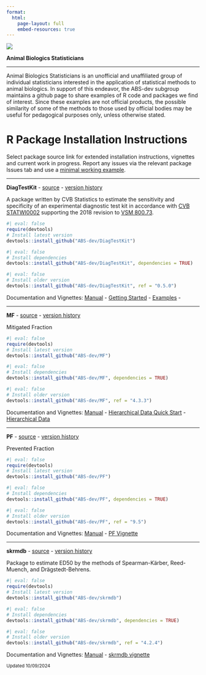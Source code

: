 ```yaml
---
format: 
  html:
    page-layout: full
    embed-resources: true
---
```


[![](media/logo.png){fig-alt="Animal Biologics Statisticians Logo"}](https://github.com/ABS-dev)

**Animal Biologics Statisticians**

<hr>

Animal Biologics Statisticians is an unofficial and unaffiliated group of individual statisticians interested in the application of statistical methods to animal biologics. In support of this endeavor, the ABS-dev subgroup maintains a github page to share examples of R code and packages we find of interest. Since these examples are not official products, the possible similarity of some of the methods to those used by official bodies may be useful for pedagogical purposes only, unless otherwise stated.

# R Package Installation Instructions

Select package source link for extended installation instructions, vignettes and current work in progress. Report any issues via the relevant package Issues tab and use a [minimal working example](media/CVB%20R%20Help.pdf).

<hr>

**DiagTestKit** - [source](https://github.com/ABS-dev/DiagTestKit) - [version history](https://github.com/ABS-dev/DiagTestKit/tags)

A package written by CVB Statistics to estimate the sensitivity and specificity of an experimental diagnostic test kit in accordance with [CVB STATWI0002](https://www.aphis.usda.gov/veterinary-biologics/regulations-guidance/statistical-methods) supporting the 2018 revision to [VSM 800.73](https://www.aphis.usda.gov/veterinary-biologics/memoranda).

```r
#| eval: false
require(devtools)
# Install latest version
devtools::install_github("ABS-dev/DiagTestKit")
```
```r
#| eval: false
# Install dependencies
devtools::install_github("ABS-dev/DiagTestKit", dependencies = TRUE)
```
```r
#| eval: false
# Install older version
devtools::install_github("ABS-dev/DiagTestKit", ref = "0.5.0")
```

Documentation and Vignettes: [Manual](https://github.com/ABS-dev/DiagTestKit/blob/main/inst/doc/DiagTestKit_0.6.11.pdf) - [Getting Started](https://github.com/ABS-dev/DiagTestKit/blob/main/inst/doc/DiagTestKit-Getting_Started.pdf) - [Examples](https://github.com/ABS-dev/DiagTestKit/blob/main/inst/doc/DiagTestKit-Examples.pdf) -

<hr>

**MF** - [source](https://github.com/ABS-dev/MF) - [version history](https://github.com/ABS-dev/MF/tags)

Mitigated Fraction

```r
#| eval: false
require(devtools)
# Install latest version
devtools::install_github("ABS-dev/MF")
```
```r
#| eval: false
# Install dependencies
devtools::install_github("ABS-dev/MF", dependencies = TRUE)
```
```r
#| eval: false
# Install older version
devtools::install_github("ABS-dev/MF", ref = "4.3.3")
```

Documentation and Vignettes: [Manual](https://github.com/ABS-dev/MF/blob/main/inst/doc/MF_4.4.11.pdf) - [Hierarchical Data Quick Start](https://github.com/ABS-dev/MF/blob/main/inst/doc/QuickStartHierData.pdf) - [Hierarchical Data](https://github.com/ABS-dev/MF/blob/main/inst/doc/MFHierarchicalData.pdf)

<hr>

**PF** - [source](https://github.com/ABS-dev/PF) - [version history](https://github.com/ABS-dev/PF/tags)

Prevented Fraction

```r
#| eval: false
require(devtools)
# Install latest version
devtools::install_github("ABS-dev/PF")
```
```r
#| eval: false
# Install dependencies
devtools::install_github("ABS-dev/PF", dependencies = TRUE)
```
```r
#| eval: false
# Install older version
devtools::install_github("ABS-dev/PF", ref = "9.5")
```

Documentation and Vignettes: [Manual](https://github.com/ABS-dev/PF/blob/main/inst/doc/PF_9.6.10.pdf) - [PF Vignette](https://github.com/ABS-dev/PF/blob/main/inst/doc/PFVignette.html)

<hr>

**skrmdb** - [source](https://github.com/ABS-dev/skrmdb) - [version history](https://github.com/ABS-dev/skrmdb/tags)

Package to estimate ED50 by the methods of Spearman-Kärber, Reed-Muench, and Drägstedt-Behrens.

```r
#| eval: false
require(devtools)
# Install latest version
devtools::install_github("ABS-dev/skrmdb")
```
```r
#| eval: false
# Install dependencies
devtools::install_github("ABS-dev/skrmdb", dependencies = TRUE)
```
```r
#| eval: false
# Install older version
devtools::install_github("ABS-dev/skrmdb", ref = "4.2.4")
```

Documentation and Vignettes: [Manual](https://github.com/ABS-dev/skrmdb/blob/main/inst/doc/skrmdb_4.5.0.pdf) - [skrmdb vignette](https://github.com/ABS-dev/skrmdb/blob/main/inst/doc/using_skrmdb.html)

<small>Updated 10/09/2024</small>
